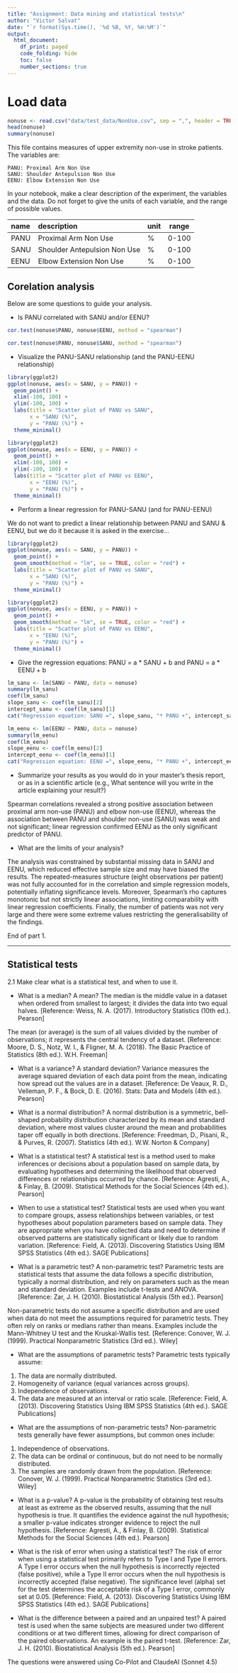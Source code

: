 ```yaml
---
title: "Assignment: Data mining and statistical tests\n"
author: "Victor Salvat"
date: "`r format(Sys.time(), '%d %B, %Y, %H:%M')`"
output:
  html_document:
    df_print: paged
    code_folding: hide
    toc: false
    number_sections: true
---
```


# Load data

```r
nonuse <- read.csv("data/test_data/NonUse.csv", sep = ",", header = TRUE)
head(nonuse)
summary(nonuse)
```

This file contains measures of upper extremity non-use in stroke patients. The variables are:

    PANU: Proximal Arm Non Use
    SANU: Shoulder Antepulsion Non Use
    EENU: Elbow Extension Non Use
    
In your notebook, make a clear description of the experiment, the variables and the data. Do not forget to give the units of each variable, and the range of possible values.

| name | description | unit | range |
|:--|:--------|-|--|
| PANU | Proximal Arm Non Use | % | 0-100 |
| SANU | Shoulder Antepulsion Non Use | % | 0-100 |
| EENU | Elbow Extension Non Use | % | 0-100 |


## Corelation analysis
Below are some questions to guide your analysis.

- Is PANU correlated with SANU and/or EENU?

```r
cor.test(nonuse$PANU, nonuse$EENU, method = "spearman")
```
```r
cor.test(nonuse$PANU, nonuse$SANU, method = "spearman")
```

- Visualize the PANU-SANU relationship (and the PANU-EENU relationship)

```r
library(ggplot2)
ggplot(nonuse, aes(x = SANU, y = PANU)) +
  geom_point() +
  xlim(-100, 100) +
  ylim(-100, 100) +
  labs(title = "Scatter plot of PANU vs SANU",
       x = "SANU (%)",
       y = "PANU (%)") +
  theme_minimal()
```

```r
library(ggplot2)
ggplot(nonuse, aes(x = EENU, y = PANU)) +
  geom_point() +
  xlim(-100, 100) +
  ylim(-100, 100) +
  labs(title = "Scatter plot of PANU vs EENU",
       x = "EENU (%)",
       y = "PANU (%)") +
  theme_minimal()
```


- Perform a linear regression for PANU-SANU (and for PANU-EENU)

We do not want to predict a linear relationship between PANU and SANU & EENU, but we do it because it is asked in the exercise...

```r
library(ggplot2)
ggplot(nonuse, aes(x = SANU, y = PANU)) +
  geom_point() +
  geom_smooth(method = "lm", se = TRUE, color = "red") +
  labs(title = "Scatter plot of PANU vs SANU",
       x = "SANU (%)",
       y = "PANU (%)") +
  theme_minimal()
```
```r
library(ggplot2)
ggplot(nonuse, aes(x = EENU, y = PANU)) +
  geom_point() +
  geom_smooth(method = "lm", se = TRUE, color = "red") +
  labs(title = "Scatter plot of PANU vs EENU",
       x = "EENU (%)",
       y = "PANU (%)") +
  theme_minimal()
```

- Give the regression equations: PANU = a * SANU + b and PANU = a * EENU + b
```r
lm_sanu <- lm(SANU ~ PANU, data = nonuse)
summary(lm_sanu)
coef(lm_sanu)
slope_sanu <- coef(lm_sanu)[2]
intercept_sanu <- coef(lm_sanu)[1]
cat("Regression equation: SANU =", slope_sanu, "* PANU +", intercept_sanu, "\n")
```
```r
lm_eenu <- lm(EENU ~ PANU, data = nonuse)
summary(lm_eenu)
coef(lm_eenu)
slope_eenu <- coef(lm_eenu)[2]
intercept_eenu <- coef(lm_eenu)[1]
cat("Regression equation: EENU =", slope_eenu, "* PANU +", intercept_eenu, "\n")
```
- Summarize your results as you would do in your master’s thesis report, or as in a scientific article (e.g., What sentence will you write in the article explaining your result?)

Spearman correlations revealed a strong positive association between proximal arm non-use (PANU) and elbow non-use (EENU), whereas the association between PANU and shoulder non-use (SANU) was weak and not significant; linear regression confirmed EENU as the only significant predictor of PANU.


- What are the limits of your analysis?

The analysis was constrained by substantial missing data in SANU and EENU, which reduced effective sample size and may have biased the results. The repeated-measures structure (eight observations per patient) was not fully accounted for in the correlation and simple regression models, potentially inflating significance levels. Moreover, Spearman’s rho captures monotonic but not strictly linear associations, limiting comparability with linear regression coefficients. Finally, the number of patients was not very large and there were some extreme values restricting the generalisability of the findings.


End of part 1.


-------------------
## Statistical tests

2.1 Make clear what is a statistical test, and when to use it.

- What is a median? A mean?
The median is the middle value in a dataset when ordered from smallest to largest; it divides the data into two equal halves.
[Reference: Weiss, N. A. (2017). Introductory Statistics (10th ed.). Pearson]

The mean (or average) is the sum of all values divided by the number of observations; it represents the central tendency of a dataset.
[Reference: Moore, D. S., Notz, W. I., & Fligner, M. A. (2018). The Basic Practice of Statistics (8th ed.). W.H. Freeman]

- What is a variance? A standard deviation?
Variance measures the average squared deviation of each data point from the mean, indicating how spread out the values are in a dataset.
[Reference: De Veaux, R. D., Velleman, P. F., & Bock, D. E. (2016). Stats: Data and Models (4th ed.). Pearson]

- What is a normal distribution?
A normal distribution is a symmetric, bell-shaped probability distribution characterized by its mean and standard deviation, where most values cluster around the mean and probabilities taper off equally in both directions.
[Reference: Freedman, D., Pisani, R., & Purves, R. (2007). Statistics (4th ed.). W.W. Norton & Company]

- What is a statistical test?
A statistical test is a method used to make inferences or decisions about a population based on sample data, by evaluating hypotheses and determining the likelihood that observed differences or relationships occurred by chance.
[Reference: Agresti, A., & Finlay, B. (2009). Statistical Methods for the Social Sciences (4th ed.). Pearson]

- When to use a statistical test?
Statistical tests are used when you want to compare groups, assess relationships between variables, or test hypotheses about population parameters based on sample data. They are appropriate when you have collected data and need to determine if observed patterns are statistically significant or likely due to random variation.
[Reference: Field, A. (2013). Discovering Statistics Using IBM SPSS Statistics (4th ed.). SAGE Publications]

- What is a parametric test? A non-parametric test?
Parametric tests are statistical tests that assume the data follows a specific distribution, typically a normal distribution, and rely on parameters such as the mean and standard deviation. Examples include t-tests and ANOVA.
[Reference: Zar, J. H. (2010). Biostatistical Analysis (5th ed.). Pearson]

Non-parametric tests do not assume a specific distribution and are used when data do not meet the assumptions required for parametric tests. They often rely on ranks or medians rather than means. Examples include the Mann-Whitney U test and the Kruskal-Wallis test.
[Reference: Conover, W. J. (1999). Practical Nonparametric Statistics (3rd ed.). Wiley]

- What are the assumptions of parametric tests?
Parametric tests typically assume:
1. The data are normally distributed.
2. Homogeneity of variance (equal variances across groups).
3. Independence of observations.
4. The data are measured at an interval or ratio scale.
[Reference: Field, A. (2013). Discovering Statistics Using IBM SPSS Statistics (4th ed.). SAGE Publications]

- What are the assumptions of non-parametric tests?
Non-parametric tests generally have fewer assumptions, but common ones include:
1. Independence of observations.
2. The data can be ordinal or continuous, but do not need to be normally distributed.
3. The samples are randomly drawn from the population.
[Reference: Conover, W. J. (1999). Practical Nonparametric Statistics (3rd ed.). Wiley]

- What is a p-value?
A p-value is the probability of obtaining test results at least as extreme as the observed results, assuming that the null hypothesis is true. It quantifies the evidence against the null hypothesis; a smaller p-value indicates stronger evidence to reject the null hypothesis.
[Reference: Agresti, A., & Finlay, B. (2009). Statistical Methods for the Social Sciences (4th ed.). Pearson]

- What is the risk of error when using a statistical test?
The risk of error when using a statistical test primarily refers to Type I and Type II errors. A Type I error occurs when the null hypothesis is incorrectly rejected (false positive), while a Type II error occurs when the null hypothesis is incorrectly accepted (false negative). The significance level (alpha) set for the test determines the acceptable risk of a Type I error, commonly set at 0.05.
[Reference: Field, A. (2013). Discovering Statistics Using IBM SPSS Statistics (4th ed.). SAGE Publications]

- What is the difference between a paired and an unpaired test?
A paired test is used when the same subjects are measured under two different conditions or at two different times, allowing for direct comparison of the paired observations. An example is the paired t-test.
[Reference: Zar, J. H. (2010). Biostatistical Analysis (5th ed.). Pearson]

The questions were answered using Co-Pilot and ClaudeAI (Sonnet 4.5)



